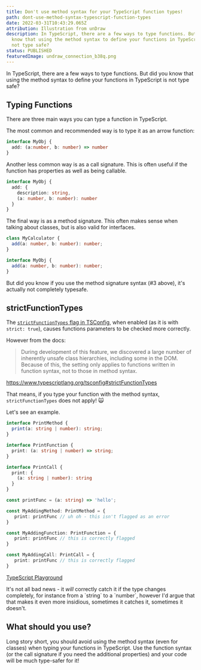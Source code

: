 ```yaml
---
title: Don't use method syntax for your TypeScript function types!
path: dont-use-method-syntax-typescript-function-types
date: 2022-03-31T10:43:29.065Z
attribution: Illustration from unDraw
description: In TypeScript, there are a few ways to type functions. But did you
  know that using the method syntax to define your functions in TypeScript is
  not type safe?
status: PUBLISHED
featuredImage: undraw_connection_b38q.png
---
```

In TypeScript, there are a few ways to type functions. But did you know that using the method syntax to define your functions in TypeScript is not type safe?

## Typing Functions

There are three main ways you can type a function in TypeScript.

The most common and recommended way is to type it as an arrow function:

```ts
interface MyObj {
  add: (a:number, b: number) => number
}
```

Another less common way is as a call signature. This is often useful if the function has properties as well as being callable.

```ts
interface MyObj {
  add: {
    description: string,
    (a: number, b: number): number
  }
}
```

The final way is as a method signature. This often makes sense when talking about classes, but is also valid for interfaces.

```ts
class MyCalculator {
  add(a: number, b: number): number;
}

interface MyObj {
  add(a: number, b: number): number;
}
```

But did you know if you use the method signature syntax (#3 above), it's actually not completely typesafe. 

## strictFunctionTypes

The [`strictFunctionTypes` flag in TSConfig](https://www.typescriptlang.org/tsconfig#strictFunctionTypes), when enabled (as it is with `strict: true`), causes functions parameters to be checked more correctly.

However from the docs: 

> During development of this feature, we discovered a large number of inherently unsafe class hierarchies, including some in the DOM. Because of this, the setting only applies to functions written in function syntax, not to those in method syntax.

https://www.typescriptlang.org/tsconfig#strictFunctionTypes

That means, if you type your function with the method syntax, `strictFunctionTypes` does not apply! 🙀

Let's see an example.

```ts
interface PrintMethod {
  print(a: string | number): string;
}

interface PrintFunction {
  print: (a: string | number) => string;
}

interface PrintCall {
  print: {
    (a: string | number): string
  }
}

const printFunc = (a: string) => 'hello';

const MyAddingMethod: PrintMethod = {
   print: printFunc // uh oh - this isn't flagged as an error
}

const MyAddingFunction: PrintFunction = {
   print: printFunc // this is correctly flagged
}

const MyAddingCall: PrintCall = {
   print: printFunc // this is correctly flagged
}
```

[TypeScript Playground](https://www.typescriptlang.org/play?#code/JYOwLgpgTgZghgYwgAgApVGAshMALAewBNkBvAWAChlkAHDcACjgC5kBnMBgc2QB9kIAK4BbAEbQAlG048A3FQC+VKpmjwkaBmACCUKAQDuZKjXqY2zGV1C8Bw8VOQBeAHwcbIbgsrLKq8HVEFHRMAGE4ABtIk2o6bTYKOJorDx5+QVEJKGk021NkPz8qBAIQTnjMADEhEAQXZFTZW0kXdwByPAhognafErKKrABPHSIiWxx8YjZQ8CnCEmdYmkrwNnNwGrrkAHpd5CE8ZAJjgFpkfGB2ZGuQdrBkGEi4bm4IEjgbuBBkaAMoEoVJRSuVHiMxhMvHoDIZZtoYUYGklVpswBttNt6vtLnhrrcbqV9BAEGBIsMni83h8gf4QYNwaNxrYItF4eEojFliizAk1mAsXsDlcbviiVASWSKc9Xu8iEogA)

It's not all bad news - it *will* correctly catch it if the type changes completely, for instance from a \`string\` to a \`number\`, however I'd argue that that makes it even more insidious, sometimes it catches it, sometimes it doesn't.

## What should you use?

Long story short, you should avoid using the method syntax (even for classes) when typing your functions in TypeScript. Use the function syntax (or the call signature if you need the additional properties) and your code will be much type-safer for it!